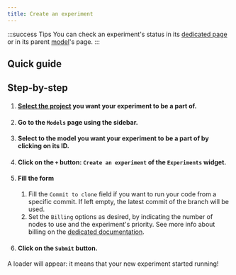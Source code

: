 ```yaml
---
title: Create an experiment
---
```


:::success Tips
You can check an experiment's status in its [dedicated page](go-to-the-experiment-page) or in its parent [model](../introduction)'s page.
:::

## Quick guide
<VideoPlayer src="https://cdn.csquare.run/docs/webm/create-an-experiment.webm" />

## Step-by-step
1. #### [Select the project](../../projects/select-a-project.mdx) you want your experiment to be a part of.
2. #### Go to the `Models` page using the sidebar.
3. #### Select to the model you want your experiment to be a part of by clicking on its ID.
4. #### Click on the `+` button: `Create an experiment` of the `Experiments` widget.
5. #### Fill the form
    1. Fill the `Commit to clone` field if you want to run your code from a specific commit. If left empty, the latest commit of the branch will be used.
    2. Set the `Billing` options as desired, by indicating the number of nodes to use and the experiment's priority. See more info about billing on the [dedicated documentation](../../datasets/resources/billing).
6. #### Click on the `Submit` button.

A loader will appear: it means that your new experiment started running!